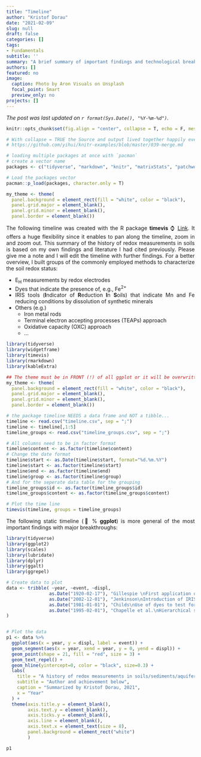 ```yaml
---
title: "Timeline"
author: "Kristof Dorau"
date: "2021-02-09"
slug: null
draft: false
categories: []
tags:
- Fundamentals
subtitle: ''
summary: "A brief summary of important findings and technological breakthroughs"
authors: []
featured: no
image:
  caption: Photo by Aron Visuals on Unsplash
  focal_point: Smart
  preview_only: no
projects: []
---
```


*The post was last updated on `r format(Sys.Date(), "%Y-%m-%d")`.*

<div style="text-align: justify">


```r

knitr::opts_chunk$set(fig.align = "center", collapse = T, echo = F, message = FALSE, warning = FALSE)

# With collapse = TRUE the Source and output lived together happily ever in knitr.
# https://github.com/yihui/knitr-examples/blob/master/039-merge.md

# loading multiple packages at once with `pacman`
# create a vector name
packages <- c("tidyverse", "markdown", "knitr", "matrixStats", "patchwork", "lubridate", "plotly",  "naniar", "stlplus", "gt", "dygraphs", "htmltools", "zoo", "xts", "ggpmisc", "forcats", "RColorBrewer", "Kendall", "rstudioapi", "multcompView", "plyr", "bookdown", "janitor", "rstatix", "ggpubr", "moments", "tweetrmd", "ggthemes", "hexbin", "ggridges", "ggstream", "openair", "treemapify", "MBA", "akima", "sf", "rnaturalearth", "rnaturalearthdata", "rgeos", "ggspatial", "factoextra", "FactoMineR", "gapminder", "ggforce", "gh", "globals", "openintro", "profvis", "RSQLite", "shiny", "shinycssloaders", "shinyFeedback", "shinythemes", "testthat", "thematic", "tidyverse", "vroom", "waiter", "xml2", "zeallot", "shiny", "rsconnect", "Evapotranspiration", "ggtext", "scales", "ggcorrplot", "pracma", "kableExtra")

# Load the packages vector 
pacman::p_load(packages, character.only = T)

my_theme <- theme(
  panel.background = element_rect(fill = "white", color = "black"),
  panel.grid.major = element_blank(), 
  panel.grid.minor = element_blank(), 
  panel.border = element_blank())

```

The following timeline was created with the R package **timevis** ⌚️ [Link](https://daattali.com/shiny/timevis-demo/). It offers a huge flexibility since it enables to pan along the timeline, zoom in and zoom out. This summary of the history of redox measurements in soils is based on my own findings and literature I had cited previously.  Please give me a note and I will edit the timeline with further findings.
For a better overview, I built groups of the commonly employed methods to characterize the soil redox status:

* E~H~ measurements by redox electrodes  
* Dyes that indicate the presence of, e.g., Fe^2+^  
* IRIS tools (**I**ndicator of **R**eduction **I**n **S**oils) that indicate Mn and Fe reducing conditions by dissolution of synthetic minerals
* Others (e.g.) 
    + Iron metal rods
    + Terminal electron accepting processes (TEAPs) approach
    + Oxidative capacity (OXC) approach
    + ...


```r

library(tidyverse)
library(widgetframe)
library(timevis)
library(rmarkdown)
library(kableExtra)

## The theme must be in FRONT (!) of all ggplot or it will be overwritten
my_theme <- theme(
  panel.background = element_rect(fill = "white", color = "black"),
  panel.grid.major = element_blank(), 
  panel.grid.minor = element_blank(), 
  panel.border = element_blank())

# the package timeline NEEDS a data frame and NOT a tibble...
timeline <- read.csv("timeline.csv", sep = ";")
timeline <- timeline[,1:5]
timeline_groups <- read.csv("timeline_groups.csv", sep = ";")

# All columns need to be in factor format
timeline$content <- as.factor(timeline$content)
# Change the date format
timeline$start <- as.Date(timeline$start, format="%d.%m.%Y")
timeline$start <- as.factor(timeline$start)
timeline$end <- as.factor(timeline$end)
timeline$group <- as.factor(timeline$group)
# And for the seperate data table for the grouping
timeline_groups$id <- as.factor(timeline_groups$id)
timeline_groups$content <- as.factor(timeline_groups$content)

# Plot the time line
timevis(timeline, groups = timeline_groups)

```

The following static timeline (💯 % **ggplot**) is more general of the most important findings with major breakthroughs:

```r

library(tidyverse)
library(ggplot2)
library(scales)
library(lubridate)
library(dplyr)
library(ggalt)
library(ggrepel)

# Create data to plot
data <- tribble( ~year, ~event, ~displ,
                as.Date("1920-02-17"), "Gillespie \nFirst application of Pt electrodes in soil slurries", 1,
                as.Date("2002-12-01"), "Jenkinson\nIntroduction of IRIS devices", 0.5,
                as.Date("1981-01-01"), "Childs\nUse of dyes to test for ferrous Fe", 0.3,
                as.Date("1995-02-01"), "Chapelle et al.\nHierarchical scheme for diagnosis of terminal\n electron-accepting processes (TEAPs)", 0.8 
)


# Plot the data
p1 <- data %>%
  ggplot(aes(x = year, y = displ, label = event)) +
  geom_segment(aes(x = year, xend = year, y = 0, yend = displ)) +
  geom_point(shape = 21, fill = "red", size = 3) +
  geom_text_repel() +
  geom_hline(yintercept=0, color = "black", size=0.3) +
  labs(
    title = "A history of redox measurements in soils/sediments/aquifers",
    subtitle = "Author and achievement below",
    caption = "Summarized by Kristof Dorau, 2021", 
    x = "Year"
  ) +
  theme(axis.title.y = element_blank(),
        axis.text.y = element_blank(),
        axis.ticks.y = element_blank(),
        axis.line = element_blank(),
        axis.text.x = element_text(size = 8),
        panel.background = element_rect("white")
        )

p1

```
